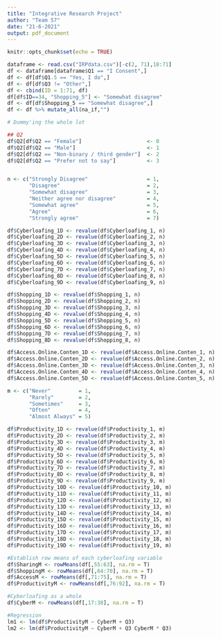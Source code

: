 ```yaml
---
title: "Integrative Research Project"
author: "Team 57"
date: "21-6-2021"
output: pdf_document
---
```


```r
knitr::opts_chunk$set(echo = TRUE)
```

```r
dataframe <- read.csv("IRPdata.csv")[-c(2, 71),18:71]
df <- dataframe[dataframe$Q1 == "I Consent",]
df <- df[df$Q1.5 == "Yes, I do",]
df <- df[df$Q3 != "Other",]
df <- cbind(ID = 1:71, df)
df[df$ID==34, "Shopping_5"] <- "Somewhat disagree"
df <- df[df$Shopping_5 == "Somewhat disagree",]
df <- df %>% mutate_all(na_if,"")
```

```r
# Dummy'ing the whole lot

## Q2
df$Q2[df$Q2 == "Female"]                     <- 0
df$Q2[df$Q2 == "Male"]                       <- 1
df$Q2[df$Q2 == "Non-binary / third gender"]  <- 2
df$Q2[df$Q2 == "Prefer not to say"]          <- 3


n <- c("Strongly Disagree"                   = 1, 
       "Disagree"                            = 2, 
       "Somewhat disagree"                   = 3, 
       "Neither agree nor disagree"          = 4, 
       "Somewhat agree"                      = 5, 
       "Agree"                               = 6, 
       "Strongly agree"                      = 7)

df$Cyberloafing_1D <- revalue(df$Cyberloafing_1, n)
df$Cyberloafing_2D <- revalue(df$Cyberloafing_2, n)
df$Cyberloafing_3D <- revalue(df$Cyberloafing_3, n)
df$Cyberloafing_4D <- revalue(df$Cyberloafing_4, n)
df$Cyberloafing_5D <- revalue(df$Cyberloafing_5, n)
df$Cyberloafing_6D <- revalue(df$Cyberloafing_6, n)
df$Cyberloafing_7D <- revalue(df$Cyberloafing_7, n)
df$Cyberloafing_8D <- revalue(df$Cyberloafing_8, n)
df$Cyberloafing_9D <- revalue(df$Cyberloafing_9, n)

df$Shopping_1D <- revalue(df$Shopping_1, n)
df$Shopping_2D <- revalue(df$Shopping_2, n)
df$Shopping_3D <- revalue(df$Shopping_3, n)
df$Shopping_4D <- revalue(df$Shopping_4, n)
df$Shopping_5D <- revalue(df$Shopping_5, n)
df$Shopping_6D <- revalue(df$Shopping_6, n)
df$Shopping_7D <- revalue(df$Shopping_7, n)
df$Shopping_8D <- revalue(df$Shopping_8, n)

df$Access.Online.Conten_1D <- revalue(df$Access.Online.Conten_1, n)
df$Access.Online.Conten_2D <- revalue(df$Access.Online.Conten_2, n)
df$Access.Online.Conten_3D <- revalue(df$Access.Online.Conten_3, n)
df$Access.Online.Conten_4D <- revalue(df$Access.Online.Conten_4, n)
df$Access.Online.Conten_5D <- revalue(df$Access.Online.Conten_5, n)

m <- c("Never"         = 1,
       "Rarely"        = 2,
       "Sometimes"     = 3,
       "Often"         = 4,
       "Almost Always" = 5)

df$Productivity_1D <- revalue(df$Productivity_1, m)
df$Productivity_2D <- revalue(df$Productivity_2, m)
df$Productivity_3D <- revalue(df$Productivity_3, m)
df$Productivity_4D <- revalue(df$Productivity_4, m)
df$Productivity_5D <- revalue(df$Productivity_5, m)
df$Productivity_6D <- revalue(df$Productivity_6, m)
df$Productivity_7D <- revalue(df$Productivity_7, m)
df$Productivity_8D <- revalue(df$Productivity_8, m)
df$Productivity_9D <- revalue(df$Productivity_9, m)
df$Productivity_10D <- revalue(df$Productivity_10, m)
df$Productivity_11D <- revalue(df$Productivity_11, m)
df$Productivity_12D <- revalue(df$Productivity_12, m)
df$Productivity_13D <- revalue(df$Productivity_13, m)
df$Productivity_14D <- revalue(df$Productivity_14, m)
df$Productivity_15D <- revalue(df$Productivity_15, m)
df$Productivity_16D <- revalue(df$Productivity_16, m)
df$Productivity_17D <- revalue(df$Productivity_17, m)
df$Productivity_18D <- revalue(df$Productivity_18, m)
df$Productivity_19D <- revalue(df$Productivity_19, m)
```

```r
#Establish row means of each cyberloafing variable
df$SharingM <- rowMeans(df[,55:63], na.rm = T)
df$ShoppingM <- rowMeans(df[,64:70], na.rm = T)
df$AccessM <- rowMeans(df[,71:75], na.rm = T)
df$ProductivityM <- rowMeans(df[,76:92], na.rm = T)

#Cyberloafing as a whole
df$CyberM <- rowMeans(df[,17:38], na.rm = T)
```

```r
#Regression
lm1 <- lm(df$ProductivityM ~ CyberM + Q3)
lm2 <- lm(df$ProductivityM ~ CyberM + Q3 CyberM * Q3)
```
